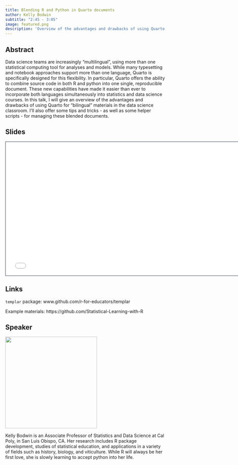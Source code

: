 ```yaml
---
title: Blending R and Python in Quarto documents
author: Kelly Bodwin
subtitle: "2:45 - 3:05"
image: featured.png
description: 'Overview of the advantages and drawbacks of using Quarto for "bilingual" materials in the data science classroom as well as tips and tricks for managing these blended documents.'
---
```


## Abstract

Data science teams are increasingly "multilingual", using more than one statistical computing tool for analyses and models. While many typesetting and notebook approaches support more than one language, Quarto is specifically designed for this flexibility. In particular, Quarto offers the ability to combine source code in both R and python into one single, reproducible document. These new capabilities have made it easier than ever to incorporate both languages simultaneously into statistics and data science courses. In this talk, I will give an overview of the advantages and drawbacks of using Quarto for "bilingual" materials in the data science classroom. I'll also offer some tips and tricks - as well as some helper scripts - for managing these blended documents.

## Slides

```{=html}
<iframe class="slide-deck" src="talks/3-r-python/r-python.html" height="420" width="747" style="border: 1px solid #2e3846;"></iframe>
```
## Links

`templar` package: www.github.com/r-for-educators/templar

Example materials: https://github.com/Statistical-Learning-with-R

## Speaker

![](images/headshot_glasses_2.jpg){fig-alt="A photo of Kelly" fig-align="center" width="3in"}

Kelly Bodwin is an Associate Professor of Statistics and Data Science at Cal Poly, in San Luis Obispo, CA. Her research includes R package development, studies of statistical education, and applications in a variety of fields such as history, biology, and viticulture. While R will always be her first love, she is slowly learning to accept python into her life.

